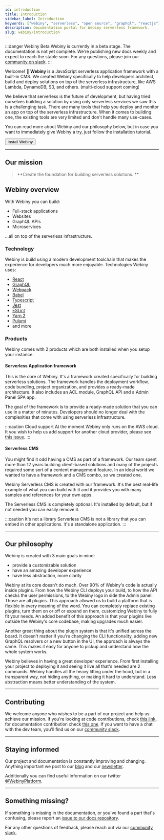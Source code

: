 ```yaml
---
id: introduction
title: Introduction
sidebar_label: Introduction
keywords: ["webiny", "serverless", "open source", "graphql", "reactjs"]
description: Documentation portal for Webiny serverless framework.
slug: webiny/introduction
---
```



:::danger Webiny Beta
Webiny is currently in a beta stage. The documentation is not yet complete. We're publishing new docs weekly and expect to reach the stable soon. For any questions, please join our [community on slack](http://www.webiny.com/slack).
:::

<Theme>

Welcome! 👋 **Webiny** is a JavaScript serverless application framework with a built-in CMS. We created Webiny specifically to help developers architect, build and deploy solutions on top of the serverless infrastructure, like AWS Lambda, DynamoDB, S3, and others. (multi-cloud support coming)

We believe that serverless is the future of development, but having tried ourselves building a solution by using only serverless services we saw this is a challenging task. There are many tools that help you deploy and monitor an app on top of the serverless infrastructure. When it comes to building one, the existing tools are very limited and don't handle many use-cases.

You can read more about Webiny and our philosophy below, but in case you want to immediately give Webiny a try, just follow the installation tutorial.

<Link href="/docs/tutorials/install-webiny">
  <Button>Install Webiny</Button>
</Link>

---

## Our mission

> **Create the foundation for building serverless solutions. **


## Webiny overview

With Webiny you can build:

- Full-stack applications
- Websites
- GraphQL APIs
- Microservices

...all on top of the serverless infrastructure.

### Technology

Webiny is build using a modern development toolchain that makes the experience for developers much more enjoyable. Technologies Webiny uses:

- [React](https://reactjs.org/)
- [GraphQL](https://graphql.org/)
- [Webpack](https://webpack.js.org/)
- [Babel](https://babeljs.io)
- [Typescript](https://www.typescriptlang.org)
- [Jest](https://jestjs.io)
- [ESLint](https://eslint.org)
- [Yarn 2](http://yarnpkg.com)
- [Pulumi](http://pulumi.com)
- and more

### Products

Webiny comes with 2 products which are both installed when you setup 
your instance. 

#### Serverless Application framework

This is the core of Webiny. It's a framework created specifically for building serverless solutions. The framework handles the deployment workflow, code bundling, project organization, and provides a ready-made architecture. It also includes an ACL module, GraphQL API and a Admin Panel SPA app. 

The goal of the framework is to provide a ready-made solution that you can use in a matter of minutes. Developers should no longer deal with the complexities that come with using serverless infrastructure. 

:::caution Cloud support
At the moment Webiny only runs on the AWS cloud. It you wish to help us add support for another cloud provider, please see [this issue](https://github.com/webiny/webiny-js/issues/1150).
:::

#### Serverless CMS

You might find it odd having a CMS as part of a framework. Our team spent more than 12 years building client-based solutions and many of the projects required some sort of a content management feature. In an ideal world we wanted to have a framework and a CMS combo, so we created one.

Webiny Serverless CMS is created with our framework. It's the best real-life example of what you can build with it and it provides you with many samples and references for your own apps. 

The Serverless CMS is completely optional. It's installed by default, but if not needed you can easily remove it.

:::caution It's not a library
Serverless CMS is not a library that you can embed in other applications. It's a standalone application.
:::

---

## Our philosophy

Webiny is created with 3 main goals in mind:
- provide a customizable solution
- have an amazing developer experience
- have less abstraction, more clarity

Webiny at its core doesn't do much. Over 90% of Webiny's code is actually inside plugins. From how the Webiny CLI deploys your build, to how the API checks the user permissions, to the Webiny logo in side the Admin panel. Those are all plugins. This approach allowed us to build a platform that is flexible in every meaning of the word. You can completely replace existing plugins, turn them on or off or expand on them, customizing Webiny to fully fit your needs. An added benefit of this approach is that your plugins live outside the Webiny's core codebase, making upgrades much easier.

Another great thing about the plugin system is that it's unified across the board. It doesn't matter if you're changing the CLI functionality, adding new GraphQL resolvers or a new button in the UI, the approach is always the same. This makes it easy for anyone to pickup and understand how the whole system works. 

Webiny believes in having a great developer experience. From first installing your project to deploying it and seeing it live all that's needed are 2 commands. Webiny handles all the heavy lifting under the hood, but in a transparent way, not hiding anything, or making it hard to understand. Less abstraction means better understanding of the system.

---


<!---
## Learn Webiny

:::caution Webiny Beta
These articles are currently under construction. 🚧
:::

Your journey to learning Webiny can take a few different paths, depending on your use-case and what you want to do. Here are a few main paths you can choose to take and the suggested resources.

### Build applications with Webiny

To successfully build apps it's important to know some of the basic concepts and inner workings of Webiny. We've suggest you go through the following set of articles:

- [Plugin system explained](#!) <Badge variant="outline">Key topic</Badge>
- [How is the data saved inside a database](#!) <Badge variant="outline">Key topic</Badge>
- [Development best practice](#!) <Badge variant="outline">Guide</Badge>
- [Data modelling](#!) <Badge variant="outline">Guide</Badge>
- [Create an application](#!) <Badge variant="outline">Tutorial</Badge>
- [Create a custom permission](#!) <Badge variant="outline">Tutorial</Badge>

### Use the Headless CMS

Webiny Headless CMS comes with a GraphQL API, a UI to model your content and a UI for editors to input records. To successfully adopt the Headless CMS, we recommend the following articles:

- [Create a content model and access the records](#!) <Badge variant="outline">Tutorial</Badge>
- [Using the GraphQ API](#!) <Badge variant="outline">Guide</Badge>
- [Trigger a static site builds with webhooks](#!) <Badge variant="outline">Guide</Badge>
- [Headless CMS API](#!) <Badge variant="outline">Reference</Badge>
- [Using the Headless CMS](#!) <Badge variant="outline">Using Webiny apps</Badge>

### Create landing pages using Page Builder and Form Builder

Webiny Page Builder and Form Builder might look as simple drag and drop tools, but they can do much more. We recommend you get yourself familiarized with the options, as well as ways to extend their functionality if needed.

- [Create an publish a page](#!) <Badge variant="outline">Tutorial</Badge>
- [Create a Page Builder plugin](#!) <Badge variant="outline">Tutorial</Badge>
- [3rd party app integration](#!) <Badge variant="outline">Tutorial</Badge>
- [Create and publish a form](#!) <Badge variant="outline">Tutorial</Badge>
- [Connect a custom domain](#!) <Badge variant="outline">Guide</Badge>
- [Secure Page Builder pages](#!) <Badge variant="outline">Guide</Badge>

---

-->

## Contributing

We welcome anyone who wishes to be a part of our project and help us achieve our mission. If you're looking at code contributions, check [this link](https://github.com/webiny/webiny-js/blob/next/docs/CONTRIBUTING.md), for documentation contribution check [this one](/docs/contributing/documentation). If you want to have a chat with the dev team, you'll find us on our [community slack](https://www.webiny.com/slack).

---

## Staying informed

Our project and documentation is constantly improving and changing. Anything important we post to our [blog](https://www.webiny.com/blog) and our [newsletter](https://landing.mailerlite.com/webforms/landing/g9f1i1).

Additionally you can find useful information on our twitter [@WebinyPlatform](https://twitter.com/WebinyPlatform).

---

## Something missing?

If something is missing in the documentation, or you've found a part that's confusing, please report an [issue to our docs repository](https://github.com/webiny/docs.webiny.com/issues/new).

For any other questions of feedback, please reach out via our [community slack](https://www.webiny.com/slack).

</Theme>
